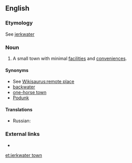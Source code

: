 ==English==

===Etymology===
See [[jerkwater]]

===Noun===
{{en-noun|head=[[jerkwater]] [[town]]}}

# A small town with minimal [[facility|facilities]] and [[convenience]]s.

====Synonyms====
* See [[Wikisaurus:remote place]]
* [[backwater]]
* [[one-horse town]]
* [[Podunk]]

====Translations====
{{trans-top|small town}}
* Russian: {{t|ru|захолустный городишко|sc=Cyrl}}
{{trans-mid}}
{{trans-bottom}}

===External links===
* {{R:OneLook}}

[[et:jerkwater town]]